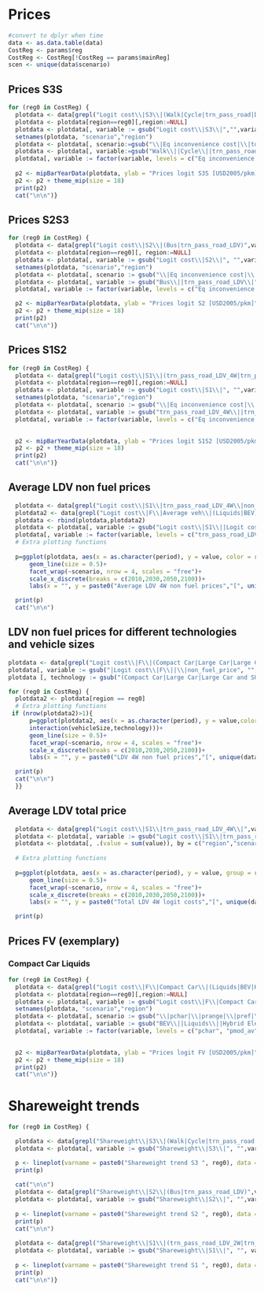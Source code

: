 # Prices 

```r
#convert to dplyr when time
data <- as.data.table(data)
CostReg <- params$reg
CostReg <- CostReg[!CostReg == params$mainReg]
scen <- unique(data$scenario)
```

## Prices S3S
```r

  
 
  
for (reg0 in CostReg) {
  plotdata <- data[grepl("Logit cost\\|S3\\|(Walk|Cycle|trn_pass_road|Domestic Aviation|Passenger Rail|HSR)",variable)]
  plotdata <- plotdata[region==reg0][,region:=NULL]
  plotdata <- plotdata[, variable := gsub("Logit cost\\|S3\\|","",variable)][period %in% params$yearsBarPlot]
  setnames(plotdata, "scenario","region")
  plotdata <- plotdata[, scenario:=gsub("\\|Eq inconvenience cost|\\|tot_VOT_price|\\|fuel_price_pkm|\\|non_fuel_price","",variable)]
  plotdata <- plotdata[, variable:=gsub("Walk\\||Cycle\\||trn_pass_road\\||Domestic Aviation\\||Passenger Rail\\||HSR\\|","",variable)]
  plotdata[, variable := factor(variable, levels = c("Eq inconvenience cost","tot_VOT_price","fuel_price_pkm","non_fuel_price"))]
  
  p2 <- mipBarYearData(plotdata, ylab = "Prices logit S3S [USD2005/pkm]", title = paste0("Prices logit S3S ",reg0) )
  p2 <- p2 + theme_mip(size = 18)
  print(p2)
  cat("\n\n")}

```

## Prices S2S3
```r

for (reg0 in CostReg) {
  plotdata <- data[grepl("Logit cost\\|S2\\|(Bus|trn_pass_road_LDV)",variable)]
  plotdata <- plotdata[region==reg0][, region:=NULL]
  plotdata <- plotdata[, variable := gsub("Logit cost\\|S2\\|", "",variable)][period %in% params$yearsBarPlot]
  setnames(plotdata, "scenario","region")
  plotdata <- plotdata[, scenario := gsub("\\|Eq inconvenience cost|\\|tot_VOT_price|\\|fuel_price_pkm|\\|non_fuel_price", "", variable)]
  plotdata <- plotdata[, variable := gsub("Bus\\||trn_pass_road_LDV\\|","", variable)]
  plotdata[, variable := factor(variable, levels = c("Eq inconvenience cost","tot_VOT_price","fuel_price_pkm","non_fuel_price"))]

  p2 <- mipBarYearData(plotdata, ylab = "Prices logit S2 [USD2005/pkm]", title = paste0("Prices logit S2S3 ",reg0))
  p2 <- p2 + theme_mip(size = 18)
  print(p2)
  cat("\n\n")}

```

## Prices S1S2
```r

for (reg0 in CostReg) {
  plotdata <- data[grepl("Logit cost\\|S1\\|(trn_pass_road_LDV_4W|trn_pass_road_LDV_2W)",variable)]
  plotdata <- plotdata[region==reg0][,region:=NULL]
  plotdata <- plotdata[, variable := gsub("Logit cost\\|S1\\|", "",variable)][period %in% params$yearsBarPlot]  
  setnames(plotdata, "scenario","region")
  plotdata <- plotdata[, scenario := gsub("\\|Eq inconvenience cost|\\|tot_VOT_price|\\|fuel_price_pkm|\\|non_fuel_price", "", variable)]
  plotdata <- plotdata[, variable := gsub("trn_pass_road_LDV_4W\\||trn_pass_road_LDV_2W\\|", "", variable)]
  plotdata[, variable := factor(variable, levels = c("Eq inconvenience cost","tot_VOT_price","fuel_price_pkm","non_fuel_price"))]
  

  p2 <- mipBarYearData(plotdata, ylab = "Prices logit S1S2 [USD2005/pkm]", title = paste0("Prices logit S1S2 ",reg0))
  p2 <- p2 + theme_mip(size = 18)
  print(p2)
  cat("\n\n")}

```

## Average LDV non fuel prices 
```r

  plotdata <- data[grepl("Logit cost\\|S1\\|trn_pass_road_LDV_4W\\|non_fuel_price", variable) & period %in% params$yearsScen & region %in% CostReg]
  plotdata2 <- data[grepl("Logit cost\\|F\\|Average veh\\|(Liquids|BEV)\\|non_fuel_price",variable) & period %in% params$yearsScen & region %in% CostReg]
  plotdata <- rbind(plotdata,plotdata2)
  plotdata <- plotdata[, variable := gsub("Logit cost\\|S1\\||Logit cost\\|F\\|", "",variable)]
  plotdata[, variable := factor(variable, levels = c("trn_pass_road_LDV_4W|non_fuel_price","Average veh|BEV|non_fuel_price","Average veh|Liquids|non_fuel_price"))]
  # Extra plotting functions
 
  p=ggplot(plotdata, aes(x = as.character(period), y = value, color = region, linetype = variable, group = interaction(region,variable)))+
      geom_line(size = 0.5)+
      facet_wrap(~scenario, nrow = 4, scales = "free")+
      scale_x_discrete(breaks = c(2010,2030,2050,2100))+
      labs(x = "", y = paste0("Average LDV 4W non fuel prices","[", unique(data$unit),"]"), title = paste0("Average LDV 4W non fuel prices"))

  print(p)
  cat("\n\n")


```

## LDV non fuel prices for different technologies and vehicle sizes
```r

plotdata <- data[grepl("Logit cost\\|F\\|(Compact Car|Large Car|Large Car and SUV|Light Truck and SUV|Midsize Car|Mini Car|Subcompact Car|Van)\\|(Liquids|BEV)\\|non_fuel_price",variable) & period %in% params$yearsScen & region %in% CostReg]
plotdata[, variable := gsub("|Logit cost\\|F\\||\\|non_fuel_price", "",variable)]
plotdata [, technology := gsub("(Compact Car|Large Car|Large Car and SUV|Light Truck and SUV|Midsize Car|Mini Car|Subcompact Car|Van)\\|", "",variable)][, vehicleSize := gsub("\\|(Liquids|BEV)", "",variable)][, variable := NULL]

for (reg0 in CostReg) {  
  plotdata2 <- plotdata[region == reg0]
  # Extra plotting functions
 if (nrow(plotdata2)>1){
      p=ggplot(plotdata2, aes(x = as.character(period), y = value,color = vehicleSize, linetype = technology, group =
      interaction(vehicleSize,technology)))+
      geom_line(size = 0.5)+
      facet_wrap(~scenario, nrow = 4, scales = "free")+
      scale_x_discrete(breaks = c(2010,2030,2050,2100))+
      labs(x = "", y = paste0("LDV 4W non fuel prices","[", unique(data$unit),"]"), title = paste0("LDV 4W non fuel prices ", reg0))

  print(p)
  cat("\n\n")
  }}


```

## Average LDV total price
```r

  plotdata <- data[grepl("Logit cost\\|S1\\|trn_pass_road_LDV_4W\\|",variable) & period %in%   params$yearsScen & region %in% params$reg]
  plotdata <- plotdata[, variable := gsub("Logit cost\\|S1\\|trn_pass_road_LDV_4W\\|", "",variable)]
  plotdata <- plotdata[, .(value = sum(value)), by = c("region","scenario","period","unit")]
  
  # Extra plotting functions
 
  p=ggplot(plotdata, aes(x = as.character(period), y = value, group = region, color = region))+
      geom_line(size = 0.5)+
      facet_wrap(~scenario, nrow = 4, scales = "free")+
      scale_x_discrete(breaks = c(2010,2030,2050,2100))+
      labs(x = "", y = paste0("Total LDV 4W logit costs","[", unique(data$unit),"]"), title = paste0("Total LDV 4W logit costs"))

  print(p)


```

## Prices FV (exemplary)
### Compact Car Liquids
```r
for (reg0 in CostReg) {
  plotdata <- data[grepl("Logit cost\\|F\\|Compact Car\\|(Liquids|BEV|Hybrid Electric|FCEV|NG)",variable)]
  plotdata <- plotdata[region==reg0][,region:=NULL]
  plotdata <- plotdata[, variable := gsub("Logit cost\\|F\\|Compact Car\\|", "",variable)][period %in% params$yearsBarPlot]  
  setnames(plotdata, "scenario","region")
  plotdata <- plotdata[, scenario := gsub("\\|pchar|\\|prange|\\|pref|\\|pmod_av|\\|prisk|\\|pinco_tot|\\|tot_VOT_price|\\|fuel_price_pkm|\\|non_fuel_price", "", variable)]
  plotdata <- plotdata[, variable := gsub("BEV\\||Liquids\\||Hybrid Electric\\||FCEV\\||NG\\|", "", variable)]
  plotdata[, variable := factor(variable, levels = c("pchar", "pmod_av", "prisk", "pref", "prange", "pinco_tot", "tot_VOT_price","fuel_price_pkm","non_fuel_price"))]
  

  p2 <- mipBarYearData(plotdata, ylab = "Prices logit FV [USD2005/pkm]", title = paste0("Compact Car Liquids ", reg0))
  p2 <- p2 + theme_mip(size = 18)
  print(p2)
  cat("\n\n")}

```
# Shareweight trends
```r


for (reg0 in CostReg) {

  plotdata <- data[grepl("Shareweight\\|S3\\|(Walk|Cycle|trn_pass_road|Domestic Aviation|Passenger Rail|HSR)",variable) & region == reg0]
  plotdata <- plotdata[, variable := gsub("Shareweight\\|S3\\|", "",variable)]

  p <- lineplot(varname = paste0("Shareweight trend S3 ", reg0), data = plotdata)
  print(p)
  
  cat("\n\n")
  plotdata <- data[grepl("Shareweight\\|S2\\|(Bus|trn_pass_road_LDV)",variable) & region == reg0]
  plotdata <- plotdata[, variable := gsub("Shareweight\\|S2\\|", "",variable)]
  
  p <- lineplot(varname = paste0("Shareweight trend S2 ", reg0), data = plotdata)
  print(p)
  cat("\n\n")
  
  plotdata <- data[grepl("Shareweight\\|S1\\|(trn_pass_road_LDV_2W|trn_pass_road_LDV_4W)",variable) & region == reg0]
  plotdata <- plotdata[, variable := gsub("Shareweight\\|S1\\|", "", variable)]
  
  p <- lineplot(varname = paste0("Shareweight trend S1 ", reg0), data = plotdata)
  print(p)
  cat("\n\n")}


```
